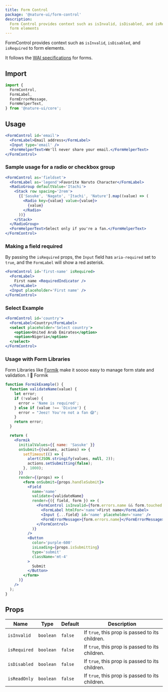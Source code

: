 ```yaml
---
title: Form Control
package: '@nature-ui/form-control'
description:
  Form Control provides context such as isInvalid, isDisabled, and isRequired to
  form elements
---
```


FormControl provides context such as `isInvalid`, `isDisabled`, and `isRequired`
to form elements.

It follows the [WAI specifications](https://www.w3.org/WAI/tutorials/forms/) for
forms.

## Import

```js
import {
  FormControl,
  FormLabel,
  FormErrorMessage,
  FormHelperText,
} from '@nature-ui/core';
```

## Usage

```jsx
<FormControl id='email'>
  <FormLabel>Email address</FormLabel>
  <Input type='email' />
  <FormHelperText>We'll never share your email.</FormHelperText>
</FormControl>
```

### Sample usage for a radio or checkbox group

```jsx
<FormControl as='fieldset'>
  <FormLabel as='legend'>Favorite Naruto Character</FormLabel>
  <RadioGroup defaultValue='Itachi'>
    <Stack row spacing='2rem'>
      {['Sasuke', 'Nagato', 'Itachi', 'Nature'].map((value) => (
        <Radio key={value} value={value}>
          {value}
        </Radio>
      ))}
    </Stack>
  </RadioGroup>
  <FormHelperText>Select only if you're a fan.</FormHelperText>
</FormControl>
```

### Making a field required

By passing the `isRequired` props, the `Input` field has `aria-required` set to
`true`, and the `FormLabel` will show a red asterisk.

```jsx
<FormControl id='first-name' isRequired>
  <FormLabel>
    First name <RequiredIndicator />
  </FormLabel>
  <Input placeholder='First name' />
</FormControl>
```

### Select Example

```jsx
<FormControl id='country'>
  <FormLabel>Country</FormLabel>
  <select placeholder='Select country'>
    <option>United Arab Emirates</option>
    <option>Nigeria</option>
  </select>
</FormControl>
```

### Usage with Form Libraries

Form Libraries like [Formik](https://jaredpalmer.com/formik/) make it soooo easy
to manage form state and validation. I 💖 Formik

```jsx
function FormikExample() {
  function validateName(value) {
    let error;
    if (!value) {
      error = 'Name is required';
    } else if (value !== 'Divine') {
      error = "Jeez! You're not a fan 😱";
    }
    return error;
  }

  return (
    <Formik
      initialValues={{ name: 'Sasuke' }}
      onSubmit={(values, actions) => {
        setTimeout(() => {
          alert(JSON.stringify(values, null, 2));
          actions.setSubmitting(false);
        }, 1000);
      }}
      render={(props) => (
        <form onSubmit={props.handleSubmit}>
          <Field
            name='name'
            validate={validateName}
            render={({ field, form }) => (
              <FormControl isInvalid={form.errors.name && form.touched.name}>
                <FormLabel htmlFor='name'>First name</FormLabel>
                <Input {...field} id='name' placeholder='name' />
                <FormErrorMessage>{form.errors.name}</FormErrorMessage>
              </FormControl>
            )}
          />
          <Button
            color='purple-600'
            isLoading={props.isSubmitting}
            type='submit'
            className='mt-4'
          >
            Submit
          </Button>
        </form>
      )}
    />
  );
}
```

## Props

| Name         | Type      | Default | Description                                     |
| ------------ | --------- | ------- | ----------------------------------------------- |
| `isInvalid`  | `boolean` | `false` | If `true`, this prop is passed to its children. |
| `isRequired` | `boolean` | `false` | If `true`, this prop is passed to its children. |
| `isDisabled` | `boolean` | `false` | If `true`, this prop is passed to its children. |
| `isReadOnly` | `boolean` | `false` | If `true`, this prop is passed to its children. |
